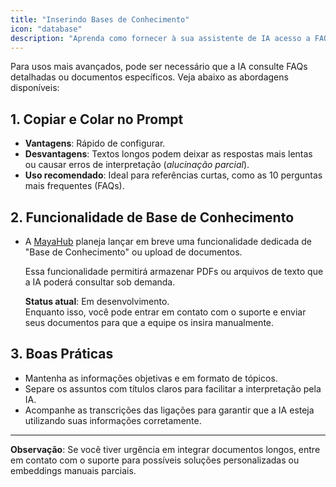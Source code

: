 ```yaml
---
title: "Inserindo Bases de Conhecimento"
icon: "database"
description: "Aprenda como fornecer à sua assistente de IA acesso a FAQs, documentos e outras fontes de informação"
---
```


Para usos mais avançados, pode ser necessário que a IA consulte FAQs detalhadas ou documentos específicos. Veja abaixo as abordagens disponíveis:

## **1. Copiar e Colar no Prompt**

- **Vantagens**: Rápido de configurar.
- **Desvantagens**: Textos longos podem deixar as respostas mais lentas ou causar erros de interpretação (_alucinação parcial_).
- **Uso recomendado**: Ideal para referências curtas, como as 10 perguntas mais frequentes (FAQs).

## **2. Funcionalidade de Base de Conhecimento**

- A [MayaHub](http://mayahub.online) planeja lançar em breve uma funcionalidade dedicada de "Base de Conhecimento" ou upload de documentos.

  Essa funcionalidade permitirá armazenar PDFs ou arquivos de texto que a IA poderá consultar sob demanda.

  **Status atual**: Em desenvolvimento.\
  Enquanto isso, você pode entrar em contato com o suporte e enviar seus documentos para que a equipe os insira manualmente.

## **3. Boas Práticas**

- Mantenha as informações objetivas e em formato de tópicos.
- Separe os assuntos com títulos claros para facilitar a interpretação pela IA.
- Acompanhe as transcrições das ligações para garantir que a IA esteja utilizando suas informações corretamente.

---

**Observação**: Se você tiver urgência em integrar documentos longos, entre em contato com o suporte para possíveis soluções personalizadas ou embeddings manuais parciais.